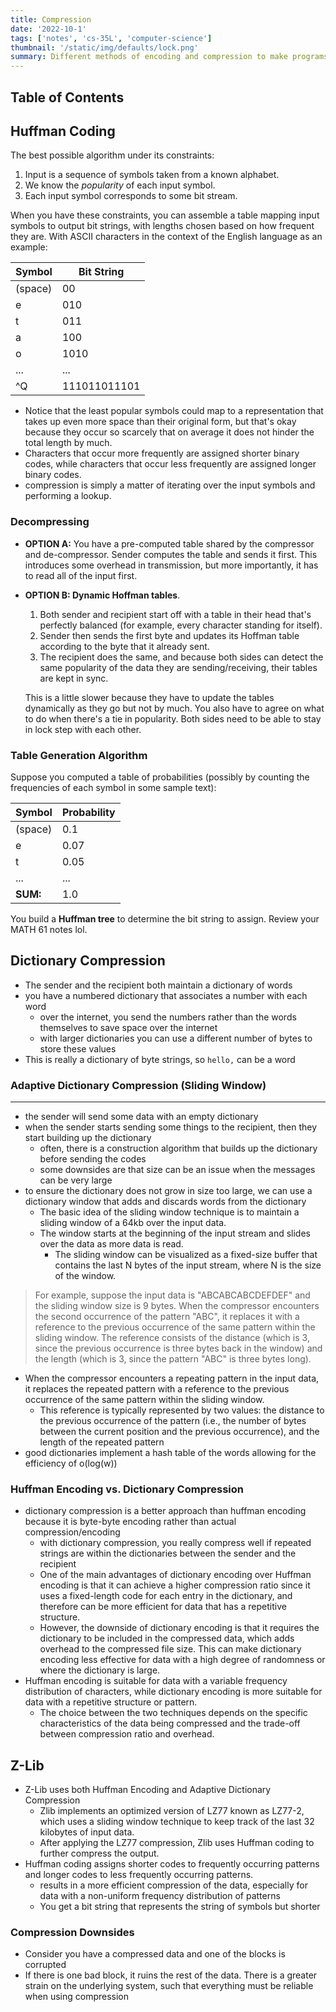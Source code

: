 ```yaml
---
title: Compression
date: '2022-10-1'
tags: ['notes', 'cs-35L', 'computer-science']
thumbnail: '/static/img/defaults/lock.png'
summary: Different methods of encoding and compression to make programs efficient.
---
```


## Table of Contents

<TOCInline toc={props.toc} exclude="Table of Contents" toHeading={5} />

## Huffman Coding

The best possible algorithm under its constraints:

1. Input is a sequence of symbols taken from a known alphabet.
2. We know the _popularity_ of each input symbol.
3. Each input symbol corresponds to some bit stream.

When you have these constraints, you can assemble a table mapping input symbols to output bit strings, with lengths chosen based on how frequent they are. With ASCII characters in the context of the English language as an example:

| Symbol  | Bit String   |
| ------- | ------------ |
| (space) | 00           |
| e       | 010          |
| t       | 011          |
| a       | 100          |
| o       | 1010         |
| ...     | ...          |
| ^Q      | 111011011101 |

- Notice that the least popular symbols could map to a representation that takes up even more space than their original form, but that's okay because they occur so scarcely that on average it does not hinder the total length by much.
- Characters that occur more frequently are assigned shorter binary codes, while characters that occur less frequently are assigned longer binary codes.
- compression is simply a matter of iterating over the input symbols and performing a lookup.

### Decompressing

- **OPTION A:** You have a pre-computed table shared by the compressor and de-compressor. Sender computes the table and sends it first. This introduces some overhead in transmission, but more importantly, it has to read all of the input first.

- **OPTION B: Dynamic Hoffman tables**.

  1.  Both sender and recipient start off with a table in their head that's perfectly balanced (for example, every character standing for itself).
  2.  Sender then sends the first byte and updates its Hoffman table according to the byte that it already sent.
  3.  The recipient does the same, and because both sides can detect the same popularity of the data they are sending/receiving, their tables are kept in sync.

  This is a little slower because they have to update the tables dynamically as they go but not by much. You also have to agree on what to do when there's a tie in popularity. Both sides need to be able to stay in lock step with each other.

### Table Generation Algorithm

Suppose you computed a table of probabilities (possibly by counting the frequencies of each symbol in some sample text):

| Symbol   | Probability |
| -------- | ----------- |
| (space)  | 0.1         |
| e        | 0.07        |
| t        | 0.05        |
| ...      | ...         |
| **SUM:** | 1.0         |

You build a **Huffman tree** to determine the bit string to assign. Review your MATH 61 notes lol.

## Dictionary Compression

- The sender and the recipient both maintain a dictionary of words
- you have a numbered dictionary that associates a number with each word
  - over the internet, you send the numbers rather than the words themselves to save space over the internet
  - with larger dictionaries you can use a different number of bytes to store these values
- This is really a dictionary of byte strings, so `hello,` can be a word

### Adaptive Dictionary Compression (Sliding Window)

---

- the sender will send some data with an empty dictionary
- when the sender starts sending some things to the recipient, then they start building up the dictionary
  - often, there is a construction algorithm that builds up the dictionary before sending the codes
  - some downsides are that size can be an issue when the messages can be very large
- to ensure the dictionary does not grow in size too large, we can use a dictionary window that adds and discards words from the dictionary
  - The basic idea of the sliding window technique is to maintain a sliding window of a 64kb over the input data.
  - The window starts at the beginning of the input stream and slides over the data as more data is read.
    - The sliding window can be visualized as a fixed-size buffer that contains the last N bytes of the input stream, where N is the size of the window.

> For example, suppose the input data is "ABCABCABCDEFDEF" and the sliding window size is 9 bytes. When the compressor encounters the second occurrence of the pattern "ABC", it replaces it with a reference to the previous occurrence of the same pattern within the sliding window. The reference consists of the distance (which is 3, since the previous occurrence is three bytes back in the window) and the length (which is 3, since the pattern "ABC" is three bytes long).

- When the compressor encounters a repeating pattern in the input data, it replaces the repeated pattern with a reference to the previous occurrence of the same pattern within the sliding window.
  - This reference is typically represented by two values: the distance to the previous occurrence of the pattern (i.e., the number of bytes between the current position and the previous occurrence), and the length of the repeated pattern
- good dictionaries implement a hash table of the words allowing for the efficiency of o(log(w))

### Huffman Encoding vs. Dictionary Compression

- dictionary compression is a better approach than huffman encoding because it is byte-byte encoding rather than actual compression/encoding
  - with dictionary compression, you really compress well if repeated strings are within the dictionaries between the sender and the recipient
  - One of the main advantages of dictionary encoding over Huffman encoding is that it can achieve a higher compression ratio since it uses a fixed-length code for each entry in the dictionary, and therefore can be more efficient for data that has a repetitive structure.
  - However, the downside of dictionary encoding is that it requires the dictionary to be included in the compressed data, which adds overhead to the compressed file size. This can make dictionary encoding less effective for data with a high degree of randomness or where the dictionary is large.
- Huffman encoding is suitable for data with a variable frequency distribution of characters, while dictionary encoding is more suitable for data with a repetitive structure or pattern.
  - The choice between the two techniques depends on the specific characteristics of the data being compressed and the trade-off between compression ratio and overhead.

## Z-Lib

- Z-Lib uses both Huffman Encoding and Adaptive Dictionary Compression
  - Zlib implements an optimized version of LZ77 known as LZ77-2, which uses a sliding window technique to keep track of the last 32 kilobytes of input data.
  - After applying the LZ77 compression, Zlib uses Huffman coding to further compress the output.
- Huffman coding assigns shorter codes to frequently occurring patterns and longer codes to less frequently occurring patterns.
  - results in a more efficient compression of the data, especially for data with a non-uniform frequency distribution of patterns
  - You get a bit string that represents the string of symbols but shorter

### Compression Downsides

- Consider you have a compressed data and one of the blocks is corrupted
- If there is one bad block, it ruins the rest of the data. There is a greater strain on the underlying system, such that everything must be reliable when using compression
